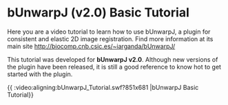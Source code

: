 = bUnwarpJ (v2.0) Basic Tutorial =

Here you are a video tutorial to learn how to use bUnwarpJ, a plugin for consistent and elastic 2D image registration. Find more information at its main site http://biocomp.cnb.csic.es/~iarganda/bUnwarpJ/

This tutorial was developed for '''bUnwarpJ v2.0'''. Although new versions of the plugin have been released, it is still a good reference to know hot to get started with the plugin.

{{ :video:aligning:bUnwarpJ_Tutorial.swf?851x681 |bUnwarpJ Basic Tutorial}}
